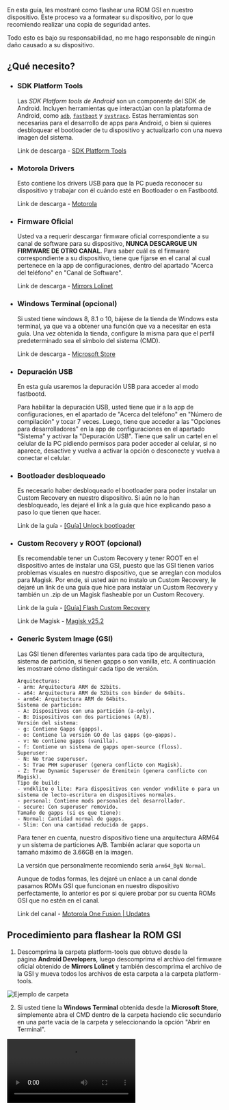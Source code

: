 
<Head
	title="[Guía] Flash ROM GSI"
	description="Guía para flashear una ROM GSI en el dispositivo Motorola One Fusion | Astro"
	ogUrl="https://syoker.vercel.app/es/blog/motorolaonefusion/guide-flash-rom-gsi"
	ogTitle="[Guía] Flash ROM GSI"
	ogDescription="Guía para flashear una ROM GSI en el dispositivo Motorola One Fusion | Astro"
	ogImage="https://raw.githubusercontent.com/Syoker/personal-website/main/public/img/banner-flashromgsi.png"
/>

En esta guía, les mostraré como flashear una ROM GSI en nuestro dispositivo. Este proceso va a formatear su dispositivo, por lo que recomiendo realizar una copia de seguridad antes.

Todo esto es bajo su responsabilidad, no me hago responsable de ningún daño causado a su dispositivo.

## **¿Qué necesito?**

- ### **SDK Platform Tools**
    
    Las *SDK Platform tools de Android* son un componente del SDK de Android. Incluyen herramientas que interactúan con la plataforma de Android, como <code><a href="https://developer.android.com/studio/command-line/adb">adb</a></code>, <code><a href="https://android.googlesource.com/platform/system/core/+/master/fastboot/#fastboot">fastboot</a></code> y <code><a href="https://developer.android.com/topic/performance/tracing/command-line">systrace</a></code>. Estas herramientas son necesarias para el desarrollo de apps para Android, o bien si quieres desbloquear el bootloader de tu dispositivo y actualizarlo con una nueva imagen del sistema.

  	Link de descarga - [SDK Platform Tools](https://developer.android.com/studio/releases/platform-tools)
    
- ### **Motorola Drivers**
    
    Esto contiene los drivers USB para que la PC pueda reconocer su dispositivo y trabajar con él cuándo esté en Bootloader o en Fastbootd.
    
    Link de descarga - [Motorola](https://motorola-global-es-latam.custhelp.com/app/answers/detail/a_id/89882)
    
- ### **Firmware Oficial**
    
    Usted va a requerir descargar firmware oficial correspondiente a su canal de software para su dispositivo, **NUNCA DESCARGUE UN FIRMWARE DE OTRO CANAL.** Para saber cuál es el firmware correspondiente a su dispositivo, tiene que fijarse en el canal al cual pertenece en la app de configuraciones, dentro del apartado "Acerca del teléfono" en "Canal de Software".
    
    Link de descarga - [Mirrors Lolinet](https://mirrors.lolinet.com/firmware/moto/astro/official/)
    
- ### **Windows Terminal (opcional)**
    
    Si usted tiene windows 8, 8.1 o 10, bájese de la tienda de Windows esta terminal, ya que va a obtener una función que va a necesitar en esta guía. Una vez obtenida la tienda, configure la misma para que el perfil predeterminado sea el símbolo del sistema (CMD).
    
    Link de descarga - [Microsoft Store](https://www.microsoft.com/store/productId/9N0DX20HK701)
    
- ### **Depuración USB**
    
    En esta guía usaremos la depuración USB para acceder al modo fastbootd.
    
    Para habilitar la depuración USB, usted tiene que ir a la app de configuraciones, en el apartado de "Acerca del teléfono" en "Número de compilación" y tocar 7 veces. Luego, tiene que acceder a las "Opciones para desarrolladores" en la app de configuraciones en el apartado "Sistema" y activar la "Depuración USB". Tiene que salir un cartel en el celular de la PC pidiendo permisos para poder acceder al celular, si no aparece, desactive y vuelva a activar la opción o desconecte y vuelva a conectar el celular.
    
- ### **Bootloader desbloqueado**
    
    Es necesario haber desbloqueado el bootloader para poder instalar un Custom Recovery en nuestro dispositivo. Si aún no lo han desbloqueado, les dejaré el link a la guía que hice explicando paso a paso lo que tienen que hacer.
    
    Link de la guía - [[Guía] Unlock bootloader](https://syoker.vercel.app/es/blog/motorolaonefusion/guide-unlock-bootloader/)
    
- ### **Custom Recovery y ROOT (opcional)**
    
    Es recomendable tener un Custom Recovery y tener ROOT en el dispositivo antes de instalar una GSI, puesto que las GSI tienen varios problemas visuales en nuestro dispositivo, que se arreglan con modulos para Magisk. Por ende, si usted aún no instalo un Custom Recovery, le dejaré un link de una guía que hice para instalar un Custom Recovery y también un .zip de un Magisk flasheable por un Custom Recovery.
    
    Link de la guía - [[Guía] Flash Custom Recovery](https://syoker.vercel.app/es/blog/motorolaonefusion/guide-flash-custom-recovery/)
    
    Link de Magisk - [Magisk v25.2](/files/Magisk-v25.2.zip)
    
- ### **Generic System Image (GSI)**
    
    Las GSI tienen diferentes variantes para cada tipo de arquitectura, sistema de partición, si tienen gapps o son vanilla, etc. A continuación les mostraré cómo distinguir cada tipo de versión.

	```
	Arquitecturas:
	- arm: Arquitectura ARM de 32bits.
	- a64: Arquitectura ARM de 32bits con binder de 64bits.
	- arm64: Arquitectura ARM de 64bits.
	Sistema de partición:
	- A: Dispositivos con una partición (a-only).
	- B: Dispositivos con dos particiones (A/B).
	Versión del sistema:
	- g: Contiene Gapps (gapps).
	- o: Contiene la versión GO de las gapps (go-gapps).
	- v: No contiene gapps (vanilla).
	- f: Contiene un sistema de gapps open-source (floss).
	Superuser:
	- N: No trae superuser.
	- S: Trae PHH superuser (genera conflicto con Magisk).
	- Z: Trae Dynamic Superuser de Eremitein (genera conflicto con Magisk).
	Tipo de build:
	- vndklite o lite: Para dispositivos con vendor vndklite o para un sistema de lecto-escritura en dispositivos normales.
	- personal: Contiene mods personales del desarrollador.
	- secure: Con superuser removido.
	Tamaño de gapps (si es que tiene):
	- Normal: Cantidad normal de gapps.
	- Slim: Con una cantidad reducida de gapps.
	```

    Para tener en cuenta, nuestro dispositivo tiene una arquitectura ARM64 y un sistema de particiones A/B. También aclarar que soporta un tamaño máximo de 3.66GB en la imagen.
    
    La versión que personalmente recomiendo sería `arm64_BgN Normal`.
    
    Aunque de todas formas, les dejaré un enlace a un canal donde pasamos ROMs GSI que funcionan en nuestro dispositivo perfectamente, lo anterior es por si quiere probar por su cuenta ROMs GSI que no estén en el canal.
    
    Link del canal - [Motorola One Fusion | Updates](https://t.me/OneFusionUpdates/3)
    

## **Procedimiento para flashear la ROM GSI**

1. Descomprima la carpeta platform-tools que obtuvo desde la página **Android Developers**, luego descomprima el archivo del firmware oficial obtenido de **Mirrors Lolinet** y también descomprima el archivo de la GSI y mueva todos los archivos de esta carpeta a la carpeta platform-tools.
    
![Ejemplo de carpeta](/img/guide-examplefolder.png)

2. Si usted tiene la **Windows Terminal** obtenida desde la **Microsoft Store**, simplemente abra el CMD dentro de la carpeta haciendo clic secundario en una parte vacía de la carpeta y seleccionando la opción "Abrir en Terminal".
    
<Video src="/video/opencommandprompt.mp4" />

Si usted no tiene la **Windows Terminal**, dentro de la carpeta en un espacio vacío haga shift+clic secundario y seleccione la opción "Abrir la ventana de PowerShell aquí", escriba `cmd` dentro de la ventana y presione enter.

<Video src="/video/openwindowspowershell.mp4" />

3. Conecte el dispositivo a la PC, escriba en el CMD `adb devices` (el teléfono tiene que estar encendido para que este comando funcione, en el caso de que ya esté en bootloader, escriba `fastboot devices`) y presione enter. Si la consola no le devuelve

  	```bash
  	List of devices   attached
  	ZE222BZWFF        device
  	```

  	entonces asegúrese de que tenga conectado bien el dispositivo, o haya activado la depuración USB.
    
4. Ahora reinicie al fastbootd con `adb reboot fastboot`.
    
    Sabrá que está en el fastbootd ya que se iniciará una pantalla especial del recovery indicando que está en el modo fastboot. O en su defecto en el recovery stock aparecerá un cartel en grande donde dice "Fastbootd".
    
5. Una vez en el fastbootd, setearemos la partición activa del dispositivo en el A con:

	```bash
	fastboot --set-active=a
	```
    
6. Entonces procederemos a inhabilitar el inicio verificado ([AVB](https://source.android.com/security/verifiedboot/avb)) con el comando:
    
	```bash
	fastboot --disable-verification flash vbmeta vbmeta.img
	```
		
7. Una vez inhabilitado el inicio verificado, borraremos el sistema actual para instalar después el que queramos con el siguiente comando:
    
	```bash
	fastboot erase system
	```
		
8. Ahora flashearemos un [product especial](/files/product_gsi.img) (pegue el archivo descargado dentro de la carpeta platform-tools y no modifique el nombre) que nos dará más espacio para la GSI con el siguiente comando:
    
	```bash
	fastboot flash product product_gsi.img
	```
    
9. Ahora toca flashear la ROM GSI, utilizaremos el siguiente comando:
    
	```bash
	fastboot flash system "system.img"
	```

  	Donde "system.img" es el nombre de la ROM GSI, va sin las comillas y con el ".img".
    
10. Luego de instalada la ROM GSI, expandiremos el tamaño de la partición para tener un mayor espacio para los modulos que instalaremos, este paso es opcional, pero recomendable (tener en cuenta que este comando causará bootloop si no has rooteado el teléfono previamente). Usaremos el siguiente comando:
    
	```bash
	fastboot resize-logical-partition system_a 3800000000
	```
    
11. Ahora vamos a reiniciar al bootloader con `fastboot reboot bootloader` para formatear el dispositivo (si se saltea este paso, puede obtener un bootloop) con el siguiente comando:

		```bash
		fastboot -w
		```
	Si no funciona el comando, puede usar este otro:
	
		```bash
  	fastboot erase userdata
		```
    
12. Una vez formateado el sistema, iniciaremos en él con `fastboot reboot` y listo.
    
## **Soluciones y tips**

- ### **Copia de seguridad del IMEI**
    
  Siempre hagan una copia de seguridad de su IMEI por las dudas de un posible caso de perdida de IMEI. Lo único qu tiene que hacer es, desde OrangeFox o TWRP entrar al apartado de copia de seguridad, seleccionar un almacenamiento externo (tarjeta SD) y añadir una nueva copia de seguridad, seleccionando las carpetas EFS, Modem y Persist.
    
![guide_imei-backup](/img/guide-imeibackup.png)

- ### **Vida del eMMC**
    
  Para ver la vida de su eMMC (el almacenamiento interno) solamente tiene que ejecutar el comando que les voy a dejar desde [Termux](https://f-droid.org/repo/com.termux_118.apk). Si o si necesitan ROOT en su dispositivo.

		```bash
		su -c cat /sys/class/mmc_host/mmc0/mmc0:0001/life_time
		```

  Su eMMC está en peligro si la respuesta a este comando es 0x08 0x03 o más, mientras más cercano sea su número al anterior mencionado, más desgastado estará su eMMC. El número de un eMMC nuevo es 0x01 0x01.
    

![guide_emmc-life](/img/guide-emmclife.png)

- ### **Solución al problema de los SMS**
    
    Para solucionar el problema de que los SMS no llegan, simplemente tiene que ir a "Configuraciones/Phh Treble Settings/IMS features" y seleccionar la opción "Install IMS APK for Qualcomm vendor", después esperar a que se instale el apk (saldrá un cartel avisando) y reiniciar el dispositivo.
    

![guide_solution-to-sms-problem](/img/guide-solutionsmsproblem.png)

- ### **Certificación de dispositivo**
    
    Si tienen el problema de la certificación de la Play Store (se darán cuenta cuando les salte una notificación diciendo "Este dispositivo no está certificado") lo que tienen que hacer es instalar la app [Device ID](https://play.google.com/store/apps/details?id=com.evozi.deviceid), dentro de la app copiar el GSF ID (Google Service Framework ID), con ese ID, registrarlo en Google [acá](https://www.google.com/android/uncertified) (pegue su ID en el único lugar de entrada de texto que hay en la página y toque el botón "Registrarse"), luego reinicia el teléfono y limpia los datos de la Google Play Store en "Información de la app/Almacenamiento y caché/Liberar espacio de almacenamiento" y listo (tarda un poco en aplicarse).
    

![guide_device-certification](/img/guide-devicecertification.png)

Si tienen alguna duda, pasen por el grupo de Telegram de nuestro dispositivo [Motorola One Fusion | Español™](https://t.me/MotorolaOneFusionES).
